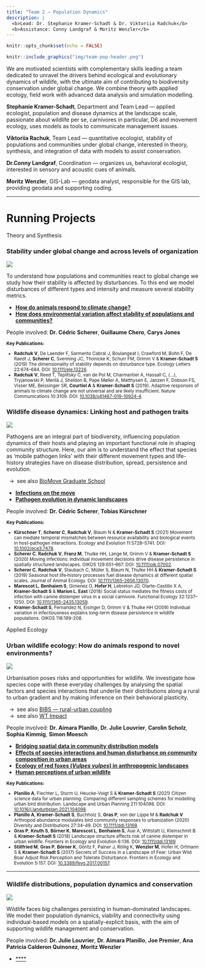 ```yaml
---
title: "Team 2 — Population Dynamics"
description: |
  <b>Lead: Dr. Stephanie Kramer-Schadt & Dr. Viktoriia Radchuk</b>  
  <b>Assistance: Conny Landgraf & Moritz Wenzler</b>
---
```


```r
knitr::opts_chunk$set(echo = FALSE)
```

```r
knitr::include_graphics("img/team-pop-header.png")
```

<div class='highlightbox'>
  <span class='highlight'>
  We are motivated scientists with complementary skills leading a team dedicated to unravel the drivers behind ecological and evolutionary dynamics of wildlife, with the ultimate aim of contributing to biodiversity conservation under global change. We combine theory with applied ecology, field work with advanced data analysis and simulation modelling.
  </span>
</div>

**Stephanie Kramer-Schadt**, Department and Team Lead —  applied ecologist, population and disease dynamics at the landscape scale, passionate about wildlife per se, carnivores in particular, D6 and movement ecology, uses models as tools to communicate management issues.

**Viktoriia Rachuk**, Team Lead —  quantitative ecologist, stability of populations and communities under global change, interested in theory, synthesis, and integration of data with models to assist conservation.

**Dr.Conny Landgraf**, Coordination — organizes us, behavioral ecologist, interested in sensory and acoustic cues of animals.

**Moritz Wenzler**, GIS-Lab — geodata analyst, responsible for the GIS lab, providing geodata and supporting coding.

---

# Running Projects

<div class='headerbox'><hbox>Theory and Synthesis</hbox></div>

### Stability under global change and across levels of organization

![](img/team-pop-stability.png)

To understand how populations and communities react to global change we study how their stability is affected by disturbances. To this end we model disturbances of different types and intensity and measure several stability metrics.

* [**How do animals respond to climate change?**](proj-pop-stability-1.html)
* [**How does environmental variation affect stability of populations and communities?**](proj-pop-stability-2.html)

People involved: **Dr. Cédric Scherer**, **Guillaume Chero**, **Carys Jones**

<small>
  <b>Key Publications:</b>
  <ul>
    <li><b>Radchuk V</b>, De Laender F, Sarmento Cabral J, Boulangeat I, Crawford M, Bohn F, De Raedt J, <b>Scherer C</b>, Svenning JC, Thonicke K, Schurr FM, Grimm V & <b>Kramer‐Schadt S</b> (2019) The dimensionality of stability depends on disturbance type. Ecology Letters 22:674–684. DOI: <a href='https://doi.org/10.1111/ele.13226'>10.1111/ele.13226</a>.</li>
   <li><b>Radchuk V</b>, Reed T, Teplitsky C, van de Pol M, Charmantier A, Hassall C, (…), Tryjanowski P, Merilä J, Sheldon B, Pape Møller A, Matthysen E, Janzen F, Dobson FS,  Visser ME, Beissinger SR, <b>Courtiol A</b> & <b>Kramer-Schadt S</b> (2019). Adaptive responses of animals to climate change are not universal and are likely insufficient. Nature Communications 10:3109. DOI: <a href='https://doi.org/10.1038/s41467-019-10924-4'>10.1038/s41467-019-10924-4</a>.</li>  
   </ul>
</small>


### Wildlife disease dynamics: Linking host and pathogen traits

![](img/team-pop-disease.png)

Pathogens are an integral part of biodiversity, influencing population dynamics of their hosts and playing an important functional role in shaping community structure. Here, our aim is to understand the effect that species as ‘mobile pathogen links’ with their different movement types and life-history strategies have on disease distribution, spread, persistence and evolution. 

&ensp;&rarr;&ensp;see also [BioMove Graduate School](https://www.bio-move.org/)

* [**Infections on the move**](proj-pop-disease-1.html)
* [**Pathogen evolution in dynamic landscapes**](proj-pop-disease-2.html)

People involved: **Dr. Cédric Scherer**, **Tobias Kürschner**

<small>
  <b>Key Publications:</b>
  <ul>
    <li><b>Kürschner T</b>, <b>Scherer C</b>, <b>Radchuk V</b>, Blaum N & <b>Kramer-Schadt S</b> (2021) Movement can mediate temporal mismatches between resource availability and biological events in host-pathogen interactions. Ecology and Evolution 11:5728–5741. DOI: <a href='https://doi.org/10.1002/ece3.7478'>10.1002/ece3.7478</a>.</li>
  <li><b>Scherer C</b>, <b>Radchuk V</b>, <b>Franz M</b>, Thulke HH, Lange M, Grimm V & <b>Kramer‐Schadt S</b> (2020) Moving infections: individual movement decisions drive disease persistence in spatially structured landscapes. OIKOS 129:651–667. DOI: <a href='https://doi.org/10.1111/oik.07002'>10.1111/oik.07002</a>.</li>
  <li><b>Scherer C</b>, <b>Radchuk V</b>, Staubach C, Müller S, Blaum N, Thulke HH & <b>Kramer‐Schadt S</b> (2019) Seasonal host life‐history processes fuel disease dynamics at different spatial scales. Journal of Animal Ecology. DOI: <a href='https://doi.org/10.1111/1365-2656.13070'>10.1111/1365-2656.13070</a>.</li>
  <li><b>Marescot L</b>, <b>Benhaiem S</b>, Gimenez O, <b>Hofer H</b>, Lebreton JD, Olarte-Castillo X A, <b>Kramer-Schadt S</b> & <b>Marion L. East</b> (2018) Social status mediates the fitness costs of infection with canine distemper virus in a social carnivore. Functional Ecology 32:1237–1250. DOI: <a href='https://doi.org/10.1111/1365-2435.13059'>10.1111/1365-2435.13059</a>.</li>
    <li><b>Kramer-Schadt S</b>, Fernandez N, Eisinger D, Grimm V & Thulke HH (2009) Individual variation in infectiousness explains long-term disease persistence in wildlife populations. OIKOS 118:199-208.</li>
   </ul>
</small>

<div class='headerbox'><hbox>Applied Ecology</hbox></div>

### Urban wildlife ecology: How do animals respond to novel environments?

![](img/team-pop-urban.png)

Urbanisation poses risks and opportunities for wildlife. We investigate how species cope with these everyday challenges by analysing the spatial factors and species interactions that underlie their distributions along a rural to urban gradient and by making inference on their behavioral plasticity. 

&ensp;&rarr;&ensp;see also [BIBS — rural-urban coupling](https://www.bbib.org/rural-urban-coupling.html)  
&ensp;&rarr;&ensp;see also [WT Impact](https://www.wtimpact.de/)

People involved: **Dr. Aimara Planillo**, **Dr. Julie Louvrier**, **Carolin Scholz**, **Sophia Kimmig**, **Simon Moesch**

* [**Bridging spatial data in community distribution models**](proj-pop-urban-1.html)
* [**Effects of species interactions and human disturbance on community composition in urban areas**](proj-pop-urban-2.html)
* [**Ecology of red foxes (*Vulpes vulpes*) in anthropogenic landscapes**](proj-pop-urban-3.html)  
* [**Human perceptions of urban wildlife**](proj-pop-urban-4.html)

<small>
  <b>Key Publications:</b>
  <ul>
    <li><b>Planillo A</b>, Fiechter L, Sturm U, Heucke-Voigt S & <b>Kramer-Schadt S</b> (2021) Citizen science data for urban planning: Comparing different sampling schemes for modelling urban bird distribution. Landscape and Urban Planning 211:104098. DOI: <a href='https://doi.org/10.1016/j.landurbplan.2021.104098'>10.1016/j.landurbplan.2021.104098</a>.</li>
    <li><b>Planillo A</b>, <b>Kramer-Schadt S</b>, Buchholz S, <b>Gras P</b>, von der Lippe M & <b>Radchuk V</b> Arthropod abundance modulates bird community responses to urbanization (2020) Diversity and Distributions 27:34–49. DOI: <a href='https://doi.org/10.1111/ddi.13169'>10.1111/ddi.13169</a>.</li>
    <li><b>Gras P</b>, <b>Knuth S</b>, <b>Börner K</b>, <b>Marescot L</b>, <b>Benhaiem S</b>, Aue A, Wittstatt U, Kleinschmit B & <b>Kramer-Schadt S</b> (2018) Landscape structure affects risk of canine distemper in urban wildlife. Frontiers in Ecology and Evolution 6:136. DOI: <a href='https://doi.org/10.1111/ddi.13169'>10.1111/ddi.13169</a></li>
    <li><b>Stillfried M</b>, <b>Gras P</b>, <b>Börner K</b>, Göritz F, Painer J, Röllig K, <b>Wenzler M</b>, Hofer H, Ortmann S & <b>Kramer-Schadt S</b> (2017) Secrets of Success in a Landscape of Fear: Urban Wild Boar Adjust Risk Perception and Tolerate Disturbance. Frontiers in Ecology and Evolution 5:157. DOI: <a href='https://doi.org/10.3389/fevo.2017.00157'>10.3389/fevo.2017.00157</a>.</li>
   </ul>
</small>

---

### Wildlife distributions, population dynamics and conservation

![](img/team-pop-wildlife.png)

Wildlife faces big challenges persisting in human-dominated landscapes. We model their population dynamics, viability and connectivity using individual-based models on a spatially-explicit basis, with the aim of supporting wildlife management and conservation.

People involved: **Dr. Julie Louvrier**, **Dr. Aimara Planillo**, **Joe Premier**, **Ana Patricia Calderon Quinonez**, **Moritz Wenzler**

* [****](proj-pop-wildlife-1.html)
